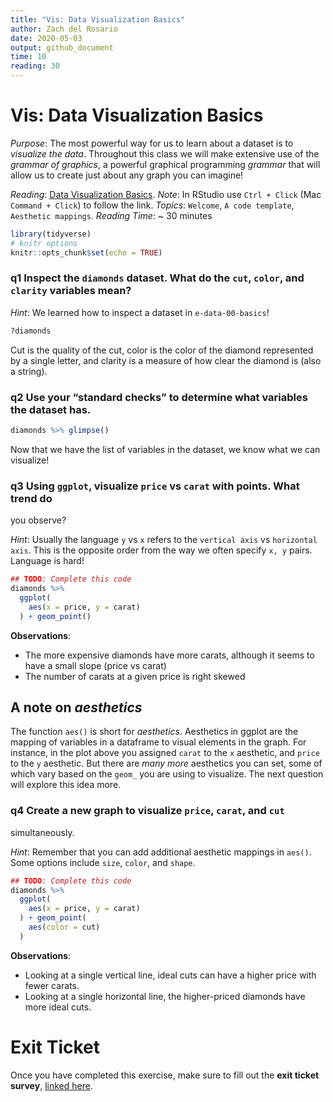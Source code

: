 ```yaml
---
title: "Vis: Data Visualization Basics"
author: Zach del Rosario
date: 2020-05-03
output: github_document
time: 10
reading: 30
---
```


# Vis: Data Visualization Basics

*Purpose*: The most powerful way for us to learn about a dataset is to
_visualize the data_. Throughout this class we will make extensive use of the
_grammar of graphics_, a powerful graphical programming _grammar_ that will
allow us to create just about any graph you can imagine!

*Reading*: [Data Visualization Basics](https://rstudio.cloud/learn/primers/1.1). *Note*: In RStudio use `Ctrl + Click` (Mac `Command + Click`) to follow the link.
*Topics*: `Welcome`, `A code template`, `Aesthetic mappings`.
*Reading Time*: ~ 30 minutes


```r
library(tidyverse)
# knitr options
knitr::opts_chunk$set(echo = TRUE)
```

### __q1__ Inspect the `diamonds` dataset. What do the `cut`, `color`, and `clarity` variables mean?

*Hint*: We learned how to inspect a dataset in `e-data-00-basics`!

```r
?diamonds
```

Cut is the quality of the cut, color is the color of the diamond represented by
a single letter, and clarity is a measure of how clear the diamond is (also a
string).

### __q2__ Use your "standard checks" to determine what variables the dataset has.

```r
diamonds %>% glimpse()
```

Now that we have the list of variables in the dataset, we know what we can visualize!

### __q3__ Using `ggplot`, visualize `price` vs `carat` with points. What trend do
you observe?

*Hint*: Usually the language `y` vs `x` refers to the `vertical axis` vs
`horizontal axis`. This is the opposite order from the way we often specify `x,
y` pairs. Language is hard!

```r
## TODO: Complete this code
diamonds %>% 
  ggplot(
    aes(x = price, y = carat)
  ) + geom_point()
```

**Observations**:

- The more expensive diamonds have more carats, although it seems to have a
small slope (price vs carat)
- The number of carats at a given price is right skewed

## A note on *aesthetics*

The function `aes()` is short for *aesthetics*. Aesthetics in ggplot are the
mapping of variables in a dataframe to visual elements in the graph. For
instance, in the plot above you assigned `carat` to the `x` aesthetic, and
`price` to the `y` aesthetic. But there are *many more* aesthetics you can set,
some of which vary based on the `geom_` you are using to visualize. The next
question will explore this idea more.

### __q4__ Create a new graph to visualize `price`, `carat`, and `cut`
simultaneously.

*Hint*: Remember that you can add additional aesthetic mappings in `aes()`. Some options include `size`, `color`, and `shape`.

```r
## TODO: Complete this code
diamonds %>% 
  ggplot(
    aes(x = price, y = carat)
  ) + geom_point(
    aes(color = cut)
  )
```

**Observations**:

- Looking at a single vertical line,
ideal cuts can have a higher price with fewer carats.
- Looking at a single horizontal line,
the higher-priced diamonds have more ideal cuts.

<!-- include-exit-ticket -->
# Exit Ticket
<!-- -------------------------------------------------- -->

Once you have completed this exercise, make sure to fill out the **exit ticket survey**, [linked here](https://docs.google.com/forms/d/e/1FAIpQLSeuq2LFIwWcm05e8-JU84A3irdEL7JkXhMq5Xtoalib36LFHw/viewform?usp=pp_url&entry.693978880=e-vis00-basics-assignment.Rmd).
